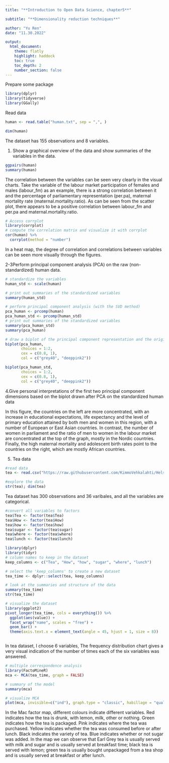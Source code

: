 ```yaml
---
title: "**Introduction to Open Data Science, chapter5**"

subtitle: "**Dimensionality reduction techniques**"

author: "Yu Ren"
date: "11.30.2022"

output: 
  html_document:
    theme: flatly
    highlight: haddock
    toc: true
    toc_depth: 2
    number_section: false
---
```


Prepare some package
```r
library(dplyr)
library(tidyverse)
library(GGally)
```

Read data
```r
human <- read.table("human.txt", sep = ",", )
```

```r
dim(human)
```
The dataset has 155 observations and 8 variables.

1. Show a graphical overview of the data and show summaries of the variables in the data.
```r
ggpairs(human)
summary(human)
```


The correlation between the variables can be seen very clearly in the visual charts. Take the variable of the labour market participation of females and males (labour_fm) as an example, there is a strong correlation between it and the percentage of parliamentary representation (per.pa), maternal mortality rate (maternal.mortality.ratio).
As can be seen from the scatter plot, there appears to be a positive correlation between labour_fm and per.pa and maternal.mortality.ratio.

```r
# Access corrplot
library(corrplot)
# compute the correlation matrix and visualize it with corrplot
cor(human) %>%
  corrplot(method = "number")
```
In a heat map, the degree of correlation and correlations between variables can be seen more visually through the figures.

2-3Perform principal component analysis (PCA) on the raw (non-standardized) human data.
```r
# standardize the variables
human_std <- scale(human)

# print out summaries of the standardized variables
summary(human_std)

# perform principal component analysis (with the SVD method)
pca_human <- prcomp(human)
pca_human_std <- prcomp(human_std)
# print out summaries of the standardized variables
summary(pca_human_std)
summary(pca_human)
```
```r
# draw a biplot of the principal component representation and the original variables
biplot(pca_human, 
       choices = 1:2, 
       cex = c(0.8, 1), 
       col = c("grey40", "deeppink2"))
```
```r
biplot(pca_human_std, 
       choices = 1:2, 
       cex = c(0.8, 1), 
       col = c("grey40", "deeppink2"))
```
4.Give personal interpretations of the first two principal component dimensions based on the biplot drawn after PCA on the standardized human data

In this figure, the countries on the left are more concentrated, with an increase in educational expectations, life expectancy and the level of primary education attained by both men and women in this region, with a number of European or East Asian countries.
In contrast, the number of women in parliament and the ratio of men to women in the labour market are concentrated at the top of the graph, mostly in the Nordic countries.
Finally, the high maternal mortality and adolescent birth rates point to the countries on the right, which are mostly African countries.


5. Tea data
```r
#read data
tea <- read.csv("https://raw.githubusercontent.com/KimmoVehkalahti/Helsinki-Open-Data-Science/master/datasets/tea.csv", stringsAsFactors = TRUE)
```

```r
#explore the data
str(tea); dim(tea)
```

Tea dataset has 300 observations and 36 varibales, and all the variables are categorical.
```r
#convert all variables to factors
tea$Tea <- factor(tea$Tea)
tea$How <- factor(tea$How)
tea$how <- factor(tea$how)
tea$sugar <- factor(tea$sugar)
tea$where <- factor(tea$where)
tea$lunch <- factor(tea$lunch)
```


```r
library(dplyr)
library(tidyr)
# column names to keep in the dataset
keep_columns <- c("Tea", "How", "how", "sugar", "where", "lunch")

# select the 'keep_columns' to create a new dataset
tea_time <- dplyr::select(tea, keep_columns)

# look at the summaries and structure of the data
summary(tea_time)
str(tea_time)

# visualize the dataset
library(ggplot2)
pivot_longer(tea_time, cols = everything()) %>% 
  ggplot(aes(value)) + 
  facet_wrap("name", scales = "free") +
  geom_bar() +
  theme(axis.text.x = element_text(angle = 45, hjust = 1, size = 8))



```
In tea dataset, I choose 6 variables, The frequency distribution chart gives a very visual indication of the number of times each of the six variables was answered.

```r
# multiple correspondence analysis
library(FactoMineR)
mca <- MCA(tea_time, graph = FALSE)

# summary of the model
summary(mca)

# visualize MCA
plot(mca, invisible=c("ind"), graph.type = "classic", habillage = "quali")
```
In the Mac factor map, different colours indicate different variables. Red indicates how the tea is drunk, with lemon, milk, other or nothing. Green indicates how the tea is packaged. Pink indicates where the tea was purchased. Yellow indicates whether the tea was consumed before or after lunch. Black indicates the variety of tea. Blue indicates whether or not sugar was added.
In the map we can observe that Earl Grey tea is usually served with milk and sugar and is usually served at breakfast time; black tea is served with lemon; green tea is usually bought unpackaged from a tea shop and is usually served at breakfast or after lunch. 









